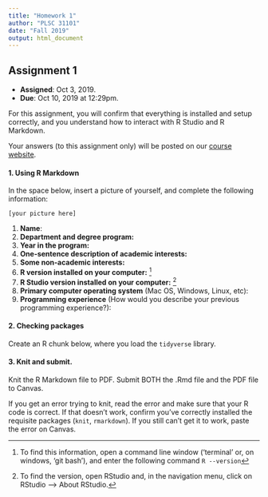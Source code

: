```yaml
---
title: "Homework 1"
author: "PLSC 31101"
date: "Fall 2019"
output: html_document
---
```


## Assignment 1

- __Assigned__: Oct 3, 2019.
- __Due__: Oct 10, 2019 at 12:29pm.

For this assignment, you will confirm that everything is installed and setup correctly, and you understand how to interact with R Studio and R Markdown. 

Your answers (to this assignment only) will be posted on our [course website](https://github.com/rochelleterman/plsc-31101).

#### 1. Using R Markdown {-}

In the space below, insert a picture of yourself, and complete the following information:

`[your picture here]`

1. __Name__:
2. __Department and degree program:__
3. __Year in the program:__
4. __One-sentence description of academic interests:__
5. __Some non-academic interests:__
6. __R version installed on your computer:__ ^[To find this information, open a command line window ('terminal' or, on windows, 'git bash'), and enter the following command `R --version`]
7. __R Studio version installed on your computer:__ ^[To find the version, open RStudio and, in the navigation menu, click on RStudio --> About RStudio.]
8. __Primary computer operating system__ (Mac OS, Windows, Linux, etc):
9. __Programming experience__ (How would you describe your previous programming experience?):

#### 2. Checking packages {-}

Create an R chunk below, where you load the `tidyverse` library.

#### 3. Knit and submit. {-}

Knit the R Markdown file to PDF. Submit BOTH the .Rmd file and the PDF file to Canvas. 

If you get an error trying to knit, read the error and make sure that your R code is correct. If that doesn't work, confirm you've correctly installed the requisite packages (`knit`, `rmarkdown`). If you still can't get it to work, paste the error on Canvas. 
